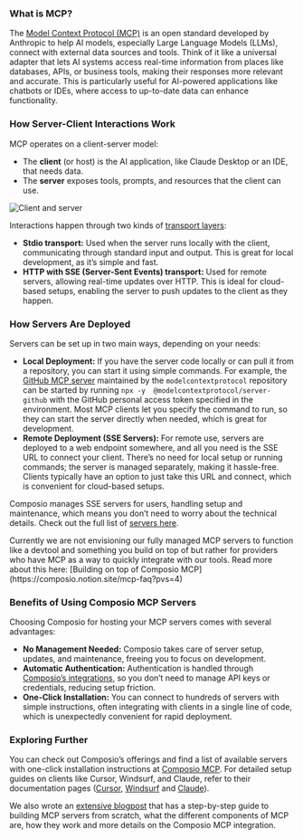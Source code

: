 ### What is MCP?

The [Model Context Protocol (MCP)](https://modelcontextprotocol.io/introduction) is an open standard developed by Anthropic to help AI models, especially Large Language Models (LLMs), connect with external data sources and tools. Think of it like a universal adapter that lets AI systems access real-time information from places like databases, APIs, or business tools, making their responses more relevant and accurate. This is particularly useful for AI-powered applications like chatbots or IDEs, where access to up-to-date data can enhance functionality.

### How Server-Client Interactions Work

MCP operates on a client-server model:

- The **client** (or host) is the AI application, like Claude Desktop or an IDE, that needs data.
- The **server** exposes tools, prompts, and resources that the client can use.

<Frame caption="Credit: https://modelcontextprotocol.io/docs/concepts/architecture">
  <img src="../assets/images/mcp_server_client.png" alt="Client and server"/>
</Frame>

Interactions happen through two kinds of [transport layers](https://modelcontextprotocol.io/docs/concepts/transports#built-in-transport-types):

- **Stdio transport:** Used when the server runs locally with the client, communicating through standard input and output. This is great for local development, as it’s simple and fast.
- **HTTP with SSE (Server-Sent Events) transport:** Used for remote servers, allowing real-time updates over HTTP. This is ideal for cloud-based setups, enabling the server to push updates to the client as they happen.

### How Servers Are Deployed

Servers can be set up in two main ways, depending on your needs:

- **Local Deployment:** If you have the server code locally or can pull it from a repository, you can start it using simple commands. For example, the [GitHub MCP server](https://github.com/modelcontextprotocol/servers/tree/main/src/github) maintained by the `modelcontextprotocol` repository can be started by running `npx -y  @modelcontextprotocol/server-github` with the GitHub personal access token specified in the environment. Most MCP clients let you specify the command to run, so they can start the server directly when needed, which is great for development.
- **Remote Deployment (SSE Servers):** For remote use, servers are deployed to a web endpoint somewhere, and all you need is the SSE URL to connect your client. There’s no need for local setup or running commands; the server is managed separately, making it hassle-free. Clients typically have an option to just take this URL and connect, which is convenient for cloud-based setups.

Composio manages SSE servers for users, handling setup and maintenance, which means you don’t need to worry about the technical details. Check out the full list of [servers here](https://mcp.composio.dev/).

<Note>
Currently we are not envisioning our fully managed MCP servers to function like a devtool and something you build on top of but rather for providers who have MCP as a way to quickly integrate with our tools. Read more about this here: [Building on top of Composio MCP](https://composio.notion.site/mcp-faq?pvs=4)
</Note>

### Benefits of Using Composio MCP Servers

Choosing Composio for hosting your MCP servers comes with several advantages:

- **No Management Needed:** Composio takes care of server setup, updates, and maintenance, freeing you to focus on development.
- **Automatic Authentication:** Authentication is handled through [Composio’s integrations](https://composio.dev/tools), so you don’t need to manage API keys or credentials, reducing setup friction.
- **One-Click Installation:** You can connect to hundreds of servers with simple instructions, often integrating with clients in a single line of code, which is unexpectedly convenient for rapid deployment.

### Exploring Further

You can check out Composio’s offerings and find a list of available servers with one-click installation instructions at [Composio MCP](https://composio.dev/mcp/). For detailed setup guides on clients like Cursor, Windsurf, and Claude, refer to their documentation pages ([Cursor](./cursor.mdx), [Windsurf](./windsurf.mdx) and [Claude](./claude.mdx)).

We also wrote an [extensive blogpost](https://composio.dev/blog/mcp-server-step-by-step-guide-to-building-from-scrtch/) that has a step-by-step guide to building MCP servers from scratch, what the different components of MCP are, how they work and more details on the Composio MCP integration.